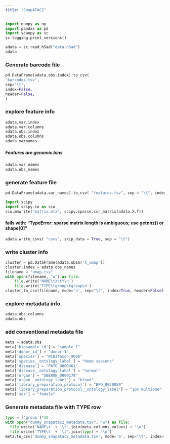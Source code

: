 ```yaml
---
title: "SnapATAC2"
---
```



```python
import numpy as np
import pandas as pd
import scanpy as sc
sc.logging.print_versions()
```

```python
adata = sc.read_h5ad("data.h5ad")
adata
```

### Generate barcode file
```python
pd.DataFrame(adata.obs.index).to_csv(
"barcodes.tsv",
sep="\t",
index=False,
header=False,
)
```


### explore feature info
```python
adata.var.index
adata.var.columns
adata.obs.index
adata.obs.columns
adata.varnames
```

##### Features are genomic bins
```python
adata.var_names
adata.obs_names
```

### generate feature file
```python
pd.DataFrame(adata.var_names).to_csv( "features.tsv", sep = "\t", index = False, header = False)
```


```python
import scipy
import scipy.io as sio
sio.mmwrite("matrix.mtx", scipy.sparse.csr_matrix(adata.X.T))
```

#### fails with: "TypeError: sparse matrix length is ambiguous; use getnnz() or shape[0]"
```python
adata.write_csvs( "csvs", skip_data = True, sep = "\t")
```

### write cluster info
```python
cluster = pd.DataFrame(adata.obsm['X_umap'])
cluster.index = adata.obs_names
filename = "umap.tsv"
with open(filename, "w") as file:
    file.write('NAME\tX\tY\n')
    file.write('TYPE\tgroup\tgroup\n')
cluster.to_csv(filename, mode='a', sep="\t", index=True, header=False)
```

### explore metadata info
```python
adata.obs.columns
adata.obs
```

### add conventional metadata file
```python
meta = adata.obs
meta['biosample_id'] = "sample-1"
meta['donor_id'] = "donor-1"
meta['species'] = "NCBITaxon_9606"
meta['species__ontology_label'] = "Homo sapiens"
meta['disease'] = "PATO_0000461"
meta['disease__ontology_label'] = "normal"
meta['organ'] = "UBERON_0000178"
meta['organ__ontology_label'] = "blood"
meta['library_preparation_protocol'] = "EFO_0030059"
meta['library_preparation_protocol__ontology_label'] = "10x multiome"
meta['sex'] = "female"
```

### Generate metadata file with TYPE row
```python
type = ['group']*20
with open("dummy_snapatac2_metadata.tsv", "w") as file:
  file.write('NAME\t' + '\t'.join(meta.columns.values) + '\n')
  file.write('TYPE\t' + '\t'.join(type) + '\n')
meta.to_csv('dummy_snapatac2_metadata.tsv', mode='a', sep="\t", index=True, header=False)
```
